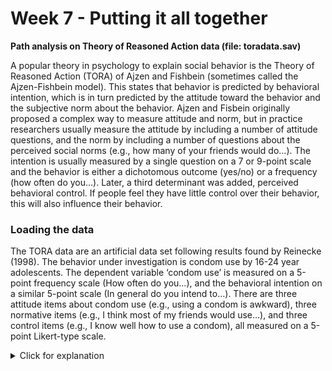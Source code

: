 # Week 7 - Putting it all together

**Path analysis on Theory of Reasoned Action data (file: toradata.sav)**

A popular theory in psychology to explain social behavior is the Theory of Reasoned Action (TORA) of Ajzen and Fishbein (sometimes called the Ajzen-Fishbein model). This states that behavior is predicted by behavioral intention, which is in turn predicted by the attitude toward the behavior and the subjective norm about the behavior. Ajzen and Fisbein originally proposed a complex way to measure attitude and norm, but in practice researchers usually measure the attitude by including a number of attitude questions, and the norm by including a number of questions about the perceived social norms (e.g., how many of your friends would do...). The intention is usually measured by a single question on a 7 or 9-point scale and the behavior is either a dichotomous outcome (yes/no) or a frequency (how often do you...). Later, a third determinant was added, perceived behavioral control. If people feel they have little control over their behavior, this will also influence their behavior.

### Loading the data

The TORA data are an artificial data set following results found by Reinecke (1998). The behavior under investigation is condom use by 16-24 year adolescents. The dependent variable ‘condom use’ is measured on a 5-point frequency scale (How often do you...), and the behavioral intention on a similar 5-point scale (In general do you intend to...). There are three attitude items about condom use (e.g., using a condom is awkward), three normative items (e.g., I think most of my friends would use...), and three control items (e.g., I know well how to use a condom), all measured on a 5-point Likert-type scale.

<details>
  <summary>Click for explanation</summary>
```r
df <- read.csv("TCSM_student/toradata.csv", stringsAsFactors = TRUE)
```
\details

### Question 1

We have 3 indicators for attitude, norm and control, plus the variables intention and behavior. Carry out a factor analysis for the latent variables attitude, norm and control, and interpret the factor loadings of the indicators for each factor.

<!--*Hint: Use* `[]; %in%`-->

<details>
  <summary>Click for explanation</summary>
```r
library(lavaan)
TORA_cfa <- 'attit =~ attit_1 + attit_2 + attit_3
             norm =~ norm_1 + norm_2 + norm_3
             control =~ control_1 + control_2 + control_3'

fit <- cfa(TORA_cfa, data = df)

summary(fit, fit.measures=TRUE)
```
\details

### Question 2

Set up a TORA model with attitude and norms as latent variables both predicting behavorial intention, and intention predicting behavior. Analyze it. Interpret the model fit. If you find the model to fit, look at the results. How much variance does the model explain?

<details>
  <summary>Click for explanation</summary>
```r
TORA_sem <- 'attit =~ attit_1 + attit_2 + attit_3
             norm =~ norm_1 + norm_2 + norm_3
             
             intent ~ attit + norm
             behavior ~ intent'

fit <- sem(TORA_sem, data = df)

summary(fit, fit.measures = TRUE, rsquare = TRUE)
```
\details

### Question 3

Add control as a latent variable. Assume control has an effect on intention. Analyze this model and interpret the results. How much variance does the model explain?

<details>
  <summary>Click for explanation</summary>
  
The option `rsquare = TRUE` tells us how much variance is explained in each dependent variable:

```r
TORA_sem <- 'attit =~ attit_1 + attit_2 + attit_3
             norm =~ norm_1 + norm_2 + norm_3
             control =~ control_1 + control_2 + control_3
             
             intent ~ attit + norm + control
             behavior ~ intent'

fit <- sem(TORA_sem, data = df)

summary(fit, fit.measures = TRUE, rsquare = TRUE)
```
\details

### Question 4

The TORA model forbids direct paths between attitude and norm and actual
behavior; the effect should be mediated totally by the behavioral intention. The effect of
control can be either direct or indirect; the TORA does not specify which. Test a model with both a direct and indirect effect of control on TORA and decide whether you want to keep or remove them. Decide which model you accept as the best model for these data, and explain how you decided to keep this model.

<details>
  <summary>Click for explanation</summary>
```r
TORA_dir <- 'attit =~ attit_1 + attit_2 + attit_3
             norm =~ norm_1 + norm_2 + norm_3
             control =~ control_1 + control_2 + control_3
             
             intent ~ attit + norm + control
             behavior ~ intent + control'

TORA_ind <- 'attit =~ attit_1 + attit_2 + attit_3
             norm =~ norm_1 + norm_2 + norm_3
             control =~ control_1 + control_2 + control_3
             
             intent ~ attit + norm + control
             behavior ~ intent'

fit_dir <- sem(TORA_dir, data = df)
fit_ind <- sem(TORA_ind, data = df)
```

To compare the models, we can use a $\chi^2$-difference test, using the `anova()` function or ``semTools::compareFits`:

```r
anova(fit_dir, fit_ind)
library(semTools)
compareFit(Direct = fit_dir, Indirect = fit_ind)
```

\details

### Question 5

Use `tidySEM::graph_sem()` to plot both models, and check whether the picture corresponds with theory and with the way you intended to specify the model.

<details>
  <summary>Click for explanation</summary>
```r
library(tidySEM)
graph_sem(fit_dir)
graph_sem(fit_ind)
```
\details

### Question 6

Before you learned about latent variables, you might have analyzed these data by computing sum or mean scores for attitude, norms, and control, and using these as observed variables in a path model. It is possible to obtain mean scale scores using `tidySEM`, as follows:

```r
library(dplyr)
df[,c(2:7, 10:12)] %>%
  tidy_sem() %>%
  create_scales() -> scales
```

The `scales` object contains a table with scale descriptive statistics:

```r
scales$descriptives
```

Use the mean scores of the variables to set up a TORA model,
and compare the results with the previous analysis.
Which model would you prefer, and why? 

*Hint: Use* `cbind()` *to add the scale scores to* `df`

<details>
  <summary>Click for explanation</summary>
```r
library(dplyr)
names(df)
df %>%
  tidy_sem() %>%
  tidySEM::create_scales() -> scales
df_obs <- cbind(df, scales$scores)

TORA_obs <- 'intent ~ attit + norm + control
             behavior ~ intent'
fit_obs <- sem(TORA_obs, df_obs)
```

The fit of this new model is worse than the model that included latent variables.
However, note that these models are **not nested**, so we cannot directly compare fit indices.
They are estimated on different variables. We will get a warning to emphasize this point. We can only interpret the Model Fit Indices table, and the Differences in Fit Indices, but not the Nested Model Comparison.

```r
compareFit(Latent = fit_dir,
           Observed = fit_obs)
```

We can also inspect the regression coefficients in both models:

```r
table_results(fit_dir) %>%
  filter(grepl("ON", label))
```

```r
table_results(fit_obs) %>%
  filter(grepl("ON", label))
```
\details

### Moderated mediation

We now want to investigate whether the Theory of Reasoned Action for condom use is different for boys and girls. This is a typical case of a moderated mediation model. 

### Question 7

Estimate the sex moderated model. What happened to the fit of the model when you compare it to your earlier model that didn’t include sex?

<details>
  <summary>Click for explanation</summary>
  
```r
fit_mod <- sem(TORA_sem, data = df, group = "sex")

summary(fit_mod, fit.measures = TRUE)
```
\details

### Measurement invariance

Before conducting this analysis, you should check for measurement invariance. There are different 'levels' of measurement invariance:

1. Configural: The same model in both groups
2. Metric: Same factor loadings
3. Scalar: Same factor loadings, and intercepts for the indicators.

We can specify these models with `groups.equal` constraints and then use `compareFit()`:

```r
library(semTools)
fit.config <- cfa(TORA_cfa, data = df, group = "sex")
fit.metric <- cfa(TORA_cfa, data = df, group = "sex",
                  group.equal = "loadings")
fit.scalar <- cfa(TORA_cfa, data = df, group = "sex",
                  group.equal = c("loadings", "intercepts"))
compareFit(Configural = fit.config, 
           Metric = fit.metric, 
           Scalar = fit.scalar)
```

You can see that imposing increasingly strict constraints does not significantly deteriorate the fit. So, scalar measurement invariance is supported.

### Question 8

Going back to the multi-group model, impose scalar invariance, and then determine whether it makes sense to constrain all the regression coefficients to be equal. Does it?

<details>
  <summary>Click for explanation</summary>
  
```r
fit_mod_invar <- sem(TORA_sem, data = df, 
                     group = "sex", 
                     group.equal = c("loadings", "intercepts"))
fit_mod_invar_reg <- sem(TORA_sem, data = df, 
                         group = "sex", 
                         group.equal = c("loadings", "intercepts", "regressions"))

compareFit(Multigroup = fit_mod_invar,
           Constrain_regressions = fit_mod_invar_reg)
```
\details


### Question 9

Depending on your answer to the previous question, investigate which regression coefficients of the TORA-model is the same or different for boys and girls. Decide on a final model and report how you choose your model.

With such a model, there are many ways to interpret the results. For example, you can look at the direct effects, indirect effects, explained variance, etc. Look at your final model and report on what you think are the most interesting results.
 
